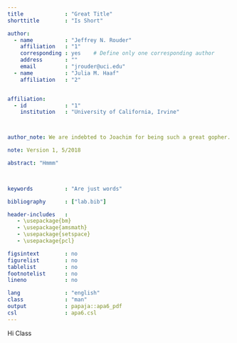```yaml
---
title             : "Great Title"
shorttitle        : "Is Short"

author: 
  - name          : "Jeffrey N. Rouder"
    affiliation   : "1"
    corresponding : yes    # Define only one corresponding author
    address       : ""
    email         : "jrouder@uci.edu"
  - name          : "Julia M. Haaf"
    affiliation   : "2"


affiliation:
  - id            : "1"
    institution   : "University of California, Irvine"



author_note: We are indebted to Joachim for being such a great gopher.

note: Version 1, 5/2018

abstract: "Hmmm"


  
keywords          : "Are just words"

bibliography      : ["lab.bib"]

header-includes   :
   - \usepackage{bm}
   - \usepackage{amsmath}
   - \usepackage{setspace}
   - \usepackage{pcl}

figsintext        : no
figurelist        : no
tablelist         : no
footnotelist      : no
lineno            : no

lang              : "english"
class             : "man"
output            : papaja::apa6_pdf
csl               : apa6.csl
---
```


Hi Class